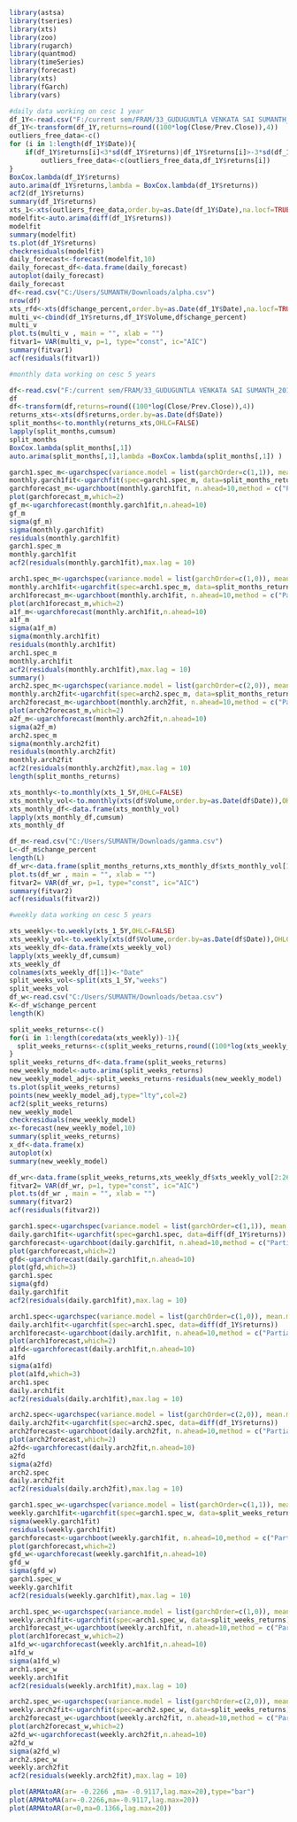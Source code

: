 ```{r}
library(astsa)
library(tseries)
library(xts)
library(zoo)
library(rugarch)
library(quantmod)
library(timeSeries)
library(forecast)
library(xts)
library(fGarch)
library(vars)
```

```{r}
#daily data working on cesc 1 year
df_1Y<-read.csv("F:/current sem/FRAM/33_GUDUGUNTLA VENKATA SAI SUMANTH_2017A3PS0561H_CESC and CADILAHC files/CESC/cesc.csv")
df_1Y<-transform(df_1Y,returns=round((100*log(Close/Prev.Close)),4))
outliers_free_data<-c()
for (i in 1:length(df_1Y$Date)){
    if(df_1Y$returns[i]<3*sd(df_1Y$returns)|df_1Y$returns[i]>-3*sd(df_1Y$returns))
        outliers_free_data<-c(outliers_free_data,df_1Y$returns[i])
}
BoxCox.lambda(df_1Y$returns)
auto.arima(df_1Y$returns,lambda = BoxCox.lambda(df_1Y$returns))
acf2(df_1Y$returns)
summary(df_1Y$returns)
xts_1<-xts(outliers_free_data,order.by=as.Date(df_1Y$Date),na.locf=TRUE)
modelfit<-auto.arima(diff(df_1Y$returns))
modelfit
summary(modelfit)
ts.plot(df_1Y$returns)
checkresiduals(modelfit)
daily_forecast<-forecast(modelfit,10)
daily_forecast_df<-data.frame(daily_forecast)
autoplot(daily_forecast)
daily_forecast
df<-read.csv("C:/Users/SUMANTH/Downloads/alpha.csv")
nrow(df)
xts_rfd<-xts(df$change_percent,order.by=as.Date(df_1Y$Date),na.locf=TRUE)
multi_v<-cbind(df_1Y$returns,df_1Y$Volume,df$change_percent)
multi_v
plot.ts(multi_v , main = "", xlab = "")
fitvar1= VAR(multi_v, p=1, type="const", ic="AIC")
summary(fitvar1)
acf(residuals(fitvar1))

```

```{r}
#monthly data working on cesc 5 years

df<-read.csv("F:/current sem/FRAM/33_GUDUGUNTLA VENKATA SAI SUMANTH_2017A3PS0561H_CESC and CADILAHC files/CESC/cesc_5_years.csv")
df
df<-transform(df,returns=round((100*log(Close/Prev.Close)),4))
returns_xts<-xts(df$returns,order.by=as.Date(df$Date))
split_months<-to.monthly(returns_xts,OHLC=FALSE)
lapply(split_months,cumsum)
split_months
BoxCox.lambda(split_months[,1])
auto.arima(split_months[,1],lambda =BoxCox.lambda(split_months[,1]) )

garch1.spec_m<-ugarchspec(variance.model = list(garchOrder=c(1,1)), mean.model = list(armaOrder=c(0,0)))
monthly.garch1fit<-ugarchfit(spec=garch1.spec_m, data=split_months_returns)
garchforecast_m<-ugarchboot(monthly.garch1fit, n.ahead=10,method = c("Partial","Full")[1])
plot(garchforecast_m,which=2)
gf_m<-ugarchforecast(monthly.garch1fit,n.ahead=10)
gf_m
sigma(gf_m)
sigma(monthly.garch1fit)
residuals(monthly.garch1fit)
garch1.spec_m
monthly.garch1fit
acf2(residuals(monthly.garch1fit),max.lag = 10)

arch1.spec_m<-ugarchspec(variance.model = list(garchOrder=c(1,0)), mean.model = list(armaOrder=c(0,0)))
monthly.arch1fit<-ugarchfit(spec=arch1.spec_m, data=split_months_returns)
arch1forecast_m<-ugarchboot(monthly.arch1fit, n.ahead=10,method = c("Partial","Full")[1])
plot(arch1forecast_m,which=2)
a1f_m<-ugarchforecast(monthly.arch1fit,n.ahead=10)
a1f_m
sigma(a1f_m)
sigma(monthly.arch1fit)
residuals(monthly.arch1fit)
arch1.spec_m
monthly.arch1fit
acf2(residuals(monthly.arch1fit),max.lag = 10)
summary()
arch2.spec_m<-ugarchspec(variance.model = list(garchOrder=c(2,0)), mean.model = list(armaOrder=c(0,0)))
monthly.arch2fit<-ugarchfit(spec=arch2.spec_m, data=split_months_returns)
arch2forecast_m<-ugarchboot(monthly.arch2fit, n.ahead=10,method = c("Partial","Full")[1])
plot(arch2forecast_m,which=2)
a2f_m<-ugarchforecast(monthly.arch2fit,n.ahead=10)
sigma(a2f_m)
arch2.spec_m
sigma(monthly.arch2fit)
residuals(monthly.arch2fit)
monthly.arch2fit
acf2(residuals(monthly.arch2fit),max.lag = 10)
length(split_months_returns)

xts_monthly<-to.monthly(xts_1_5Y,OHLC=FALSE)
xts_monthly_vol<-to.monthly(xts(df$Volume,order.by=as.Date(df$Date)),OHLC=FALSE)
xts_monthly_df<-data.frame(xts_monthly_vol)
lapply(xts_monthly_df,cumsum)
xts_monthly_df

df_m<-read.csv("C:/Users/SUMANTH/Downloads/gamma.csv")
L<-df_m$change_percent
length(L)
df_wr<-data.frame(split_months_returns,xts_monthly_df$xts_monthly_vol[1:60],L[1:60])
plot.ts(df_wr , main = "", xlab = "")
fitvar2= VAR(df_wr, p=1, type="const", ic="AIC")
summary(fitvar2)
acf(residuals(fitvar2))
```

```{r}
#weekly data working on cesc 5 years

xts_weekly<-to.weekly(xts_1_5Y,OHLC=FALSE)
xts_weekly_vol<-to.weekly(xts(df$Volume,order.by=as.Date(df$Date)),OHLC=FALSE)
xts_weekly_df<-data.frame(xts_weekly_vol)
lapply(xts_weekly_df,cumsum)
xts_weekly_df
colnames(xts_weekly_df[1])<-"Date"
split_weeks_vol<-split(xts_1_5Y,"weeks")
split_weeks_vol
df_w<-read.csv("C:/Users/SUMANTH/Downloads/betaa.csv")
K<-df_w$change_percent
length(K)

split_weeks_returns<-c()
for(i in 1:length(coredata(xts_weekly))-1){
  split_weeks_returns<-c(split_weeks_returns,round((100*log(xts_weekly_df[i+1,1]/xts_weekly_df[i,1])),4))
}
split_weeks_returns_df<-data.frame(split_weeks_returns)
new_weekly_model<-auto.arima(split_weeks_returns)
new_weekly_model_adj<-split_weeks_returns-residuals(new_weekly_model)
ts.plot(split_weeks_returns)
points(new_weekly_model_adj,type="lty",col=2)
acf2(split_weeks_returns)
new_weekly_model
checkresiduals(new_weekly_model)
x<-forecast(new_weekly_model,10)
summary(split_weeks_returns)
x_df<-data.frame(x)
autoplot(x)
summary(new_weekly_model)

df_wr<-data.frame(split_weeks_returns,xts_weekly_df$xts_weekly_vol[2:262],K[1:261])
fitvar2= VAR(df_wr, p=1, type="const", ic="AIC")
plot.ts(df_wr , main = "", xlab = "")
summary(fitvar2)
acf(residuals(fitvar2))

```

```{r}
garch1.spec<-ugarchspec(variance.model = list(garchOrder=c(1,1)), mean.model = list(armaOrder=c(1,1)))
daily.garch1fit<-ugarchfit(spec=garch1.spec, data=diff(df_1Y$returns))
garchforecast<-ugarchboot(daily.garch1fit, n.ahead=10,method = c("Partial","Full")[1])
plot(garchforecast,which=2)
gfd<-ugarchforecast(daily.garch1fit,n.ahead=10)
plot(gfd,which=3)
garch1.spec
sigma(gfd)
daily.garch1fit
acf2(residuals(daily.garch1fit),max.lag = 10)
```

```{r}
arch1.spec<-ugarchspec(variance.model = list(garchOrder=c(1,0)), mean.model = list(armaOrder=c(1,1)))
daily.arch1fit<-ugarchfit(spec=arch1.spec, data=diff(df_1Y$returns))
arch1forecast<-ugarchboot(daily.arch1fit, n.ahead=10,method = c("Partial","Full")[1])
plot(arch1forecast,which=2)
a1fd<-ugarchforecast(daily.arch1fit,n.ahead=10)
a1fd
sigma(a1fd)
plot(a1fd,which=3)
arch1.spec
daily.arch1fit
acf2(residuals(daily.arch1fit),max.lag = 10)
```

```{r}
arch2.spec<-ugarchspec(variance.model = list(garchOrder=c(2,0)), mean.model = list(armaOrder=c(1,1)))
daily.arch2fit<-ugarchfit(spec=arch2.spec, data=diff(df_1Y$returns))
arch2forecast<-ugarchboot(daily.arch2fit, n.ahead=10,method = c("Partial","Full")[1])
plot(arch2forecast,which=2)
a2fd<-ugarchforecast(daily.arch2fit,n.ahead=10)
a2fd
sigma(a2fd)
arch2.spec
daily.arch2fit
acf2(residuals(daily.arch2fit),max.lag = 10)
```

```{r}
garch1.spec_w<-ugarchspec(variance.model = list(garchOrder=c(1,1)), mean.model = list(armaOrder=c(0,1)))
weekly.garch1fit<-ugarchfit(spec=garch1.spec_w, data=split_weeks_returns)
sigma(weekly.garch1fit)
residuals(weekly.garch1fit)
garchforecast<-ugarchboot(weekly.garch1fit, n.ahead=10,method = c("Partial","Full")[1])
plot(garchforecast,which=2)
gfd_w<-ugarchforecast(weekly.garch1fit,n.ahead=10)
gfd_w
sigma(gfd_w)
garch1.spec_w
weekly.garch1fit
acf2(residuals(weekly.garch1fit),max.lag = 10)
```

```{r}
arch1.spec_w<-ugarchspec(variance.model = list(garchOrder=c(1,0)), mean.model = list(armaOrder=c(0,1)))
weekly.arch1fit<-ugarchfit(spec=arch1.spec_w, data=split_weeks_returns)
arch1forecast_w<-ugarchboot(weekly.arch1fit, n.ahead=10,method = c("Partial","Full")[1])
plot(arch1forecast_w,which=2)
a1fd_w<-ugarchforecast(weekly.arch1fit,n.ahead=10)
a1fd_w
sigma(a1fd_w)
arch1.spec_w
weekly.arch1fit
acf2(residuals(weekly.arch1fit),max.lag = 10)
```

```{r}
arch2.spec_w<-ugarchspec(variance.model = list(garchOrder=c(2,0)), mean.model = list(armaOrder=c(0,1)))
weekly.arch2fit<-ugarchfit(spec=arch2.spec_w, data=split_weeks_returns)
arch2forecast_w<-ugarchboot(weekly.arch2fit, n.ahead=10,method = c("Partial","Full")[1])
plot(arch2forecast_w,which=2)
a2fd_w<-ugarchforecast(weekly.arch2fit,n.ahead=10)
a2fd_w
sigma(a2fd_w)
arch2.spec_w
weekly.arch2fit
acf2(residuals(weekly.arch2fit),max.lag = 10)
```
```{r}
plot(ARMAtoAR(ar= -0.2266 ,ma= -0.9117,lag.max=20),type="bar")
plot(ARMAtoMA(ar=-0.2266,ma=-0.9117,lag.max=20))
plot(ARMAtoAR(ar=0,ma=0.1366,lag.max=20))

```




